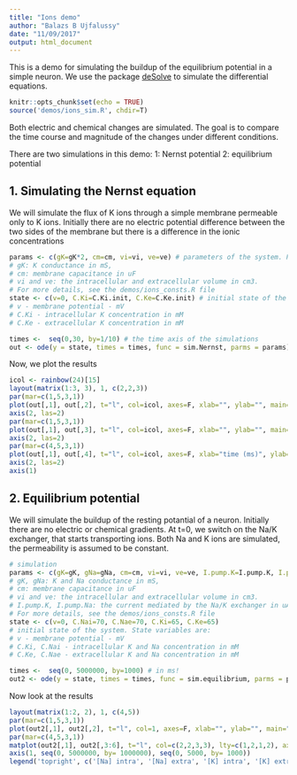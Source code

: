 ```yaml
---
title: "Ions demo"
author: "Balazs B Ujfalussy"
date: "11/09/2017"
output: html_document
---
```


This is a demo for simulating the buildup of the equilibrium potential in a simple neuron. We use the package [deSolve](http://desolve.r-forge.r-project.org) to simulate the differential equations.

```r
knitr::opts_chunk$set(echo = TRUE)
source('demos/ions_sim.R', chdir=T)
```

Both electric and chemical changes are simulated. The goal is to compare the time course and magnitude of the changes under different conditions.

There are two simulations in this demo:
1: Nernst potential
2: equilibrium potential


## 1. Simulating the Nernst equation

We will simulate the flux of K ions through a simple membrane permeable only to K ions.
Initially there are no electric potential difference between the two sides of the membrane but there is a difference in the ionic concentrations


```r
params <- c(gK=gK*2, cm=cm, vi=vi, ve=ve) # parameters of the system. Parameters are: 
# gK: K conductance in mS, 
# cm: membrane capacitance in uF
# vi and ve: the intracellular and extracellular volume in cm3. 
# For more details, see the demos/ions_consts.R file
state <- c(v=0, C.Ki=C.Ki.init, C.Ke=C.Ke.init) # initial state of the system. State variables are:
# v - membrane potential - mV
# C.Ki - intracellular K concentration in mM
# C.Ke - extracellular K concentration in mM

times <-  seq(0,30, by=1/10) # the time axis of the simulations
out <- ode(y = state, times = times, func = sim.Nernst, parms = params) # the function ode solves the system of differential equations
```


Now, we plot the results

```r

icol <- rainbow(24)[15]
layout(matrix(1:3, 3), 1, c(2,2,3))
par(mar=c(1,5,3,1))
plot(out[,1], out[,2], t="l", col=icol, axes=F, xlab="", ylab="", main="membrane potential (mV)")
axis(2, las=2)
par(mar=c(1,5,3,1))
plot(out[,1], out[,3], t="l", col=icol, axes=F, xlab="", ylab="", main="[K]-intra (mM)")
axis(2, las=2)
par(mar=c(4,5,3,1))
plot(out[,1], out[,4], t="l", col=icol, axes=F, xlab="time (ms)", ylab="", main="[K]-extra (mM)")
axis(2, las=2)
axis(1)
```

## 2. Equilibrium potential

We will simulate the buildup of the resting potantial of a neuron. Initially there are no electric or chemical gradients. At t=0, we switch on the Na/K exchanger, that starts transporting ions. Both Na and K ions are simulated, the permeability is assumed to be constant.

```r
# simulation
params <- c(gK=gK, gNa=gNa, cm=cm, vi=vi, ve=ve, I.pump.K=I.pump.K, I.pump.Na=I.pump.Na)# simulation parameters.
# gK, gNa: K and Na conductance in mS, 
# cm: membrane capacitance in uF
# vi and ve: the intracellular and extracellular volume in cm3. 
# I.pump.K, I.pump.Na: the current mediated by the Na/K exchanger in uA
# For more details, see the demos/ions_consts.R file
state <- c(v=0, C.Nai=70, C.Nae=70, C.Ki=65, C.Ke=65)
# initial state of the system. State variables are:
# v - membrane potential - mV
# C.Ki, C.Nai - intracellular K and Na concentration in mM
# C.Ke, C.Nae - extracellular K and Na concentration in mM

times <-  seq(0, 5000000, by=1000) # in ms!
out2 <- ode(y = state, times = times, func = sim.equilibrium, parms = params)
```

Now look at the results

```r
layout(matrix(1:2, 2), 1, c(4,5))
par(mar=c(1,5,3,1))
plot(out2[,1], out2[,2], t="l", col=1, axes=F, xlab="", ylab="", main="membrane potential (mV)"); axis(2, las=2)
par(mar=c(4,5,3,1))
matplot(out2[,1], out2[,3:6], t="l", col=c(2,2,3,3), lty=c(1,2,1,2), axes=F, xlab="time (s)", ylab="", main="ion concentrations (mM)"); axis(2, las=2)
axis(1, seq(0, 5000000, by= 1000000), seq(0, 5000, by= 1000))
legend('topright', c('[Na] intra', '[Na] extra', '[K] intra', '[K] extra'), col=c(2,2,3,3), lty=c(1,2,1,2), bg=grey(1, alpha=0.75))
```



